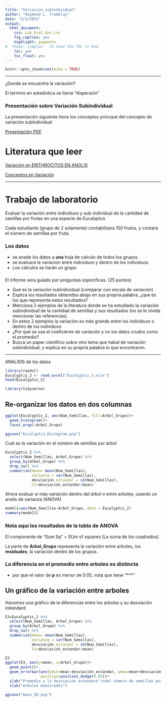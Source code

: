 ```yaml
---
title: "Variacion_subindividual"
author: "Raymond L. Tremblay"
date: "3/3/2022"
output:
  html_document:
    css: Lab_Ecol_Gen.css
    fig_caption: yes
    highlight: pygments
#  theme: simplex   To have the TOC in Red
    toc: yes
    toc_float: yes
---
```


```r
knitr::opts_chunk$set(echo = TRUE)
```

***

¿Donde se encuentra la variación?

El termino en estadistica se llama "dispersión"


### Presentación sobre Variación Subindividual

La presentación siguiente tiene los conceptos principal del concepto de variación subindividual

[Presentación PDF](PDF/Subindividual variation.pdf)

# Literatura que leer

[Variación en ERITHROCITOS EN ANOLIS](PDF/WIV-Erythrocite_peerj-12761.pdf)

[Conceptos en Variación](PDF/Multiplicity in Unity Chapter 7.pdf)



***

# Trabajo de laboratorio

Evaluar la variación entre individuos y sub-individual de la cantidad de semillas por frutas en una especie de Eucalyptus 

Cada estudiante (grupo de 2 solamente) contabilizara 150 frutos, y contará el número de semillas por fruta.

### Los datos

- se anade los datos a **una** hoja de calculo de todos los grupos.
- se evaluará la variación entre individuos y dentro de los individuos.
- Los calculos se harán un grupo

###

El informe sera guiado por preguntas especificas. (25 puntos)


 - Qué es la variación subindividual (comparar con escala de variación)
 - Explica los resultados obtenidos abajo en sus propria palabra, ¿que es los que representa estos resultados?
 - Menciona 2 ejemplos de la literatura donde se ha estudiado la variación subindividual de la cantidad de semillas y sus resultados (no se le olvida mencionar las referencias) 
 - En estos 2 ejemplos la variación es más grande entre los individuos o dentro de los individuos
 - ¿Por qué se usa el coeficiente de variación y no los datos crudos como el promedio?
 - Busca un paper científico sobre otro tema que habal de variación subindividual, y explica en su propria palabra lo que encontraron.  
 
 
 
 
***

ANALISIS de los datos

```r
library(readxl)
Eucalyptis_2 <- read_excel("Eucalyptis_2.xlsx")
head(Eucalyptis_2)
```

 
 

```r
library(tidyverse)
```
 
## Re-organizar los datos en dos columnas

```r
ggplot(Eucalyptis_2, aes(Num_Semillas, fill=Arbol_Grupo))+
  geom_histogram()+
  facet_wrap(~Arbol_Grupo)

ggsave("Eucalyptis_Histogram.png")
```


Cual es la variación en el número de semillas por árbol


```r
Eucalyptis_2 %>% 
  select(Num_Semillas, Arbol_Grupo) %>% 
  group_by(Arbol_Grupo) %>%
  drop_na() %>% 
  summarise(mean= mean(Num_Semillas),
            varianza = var(Num_Semillas),
            desviación_estandar = sd(Num_Semillas),
            CV=desviación_estandar/mean)
```


Ahora evaluar si más variación dentro del árbol o entre arboles, usando un analis de varianza (ANOVA)

```r
model1=aov(Num_Semillas~Arbol_Grupo, data = Eucalyptis_2)
summary(model1)
```


### Nota aqui los resultados de la tabla de ANOVA

El componente de "Sum Sq" = SUm of squares (La suma de los cuadrados)

La parte de **Arbol_Grupo** representa la variación entre arboles, los **residuales**, la variación dentro de los grupos.


### La diferencia en el promedio entre arboles es distincta 

 - por que el valor de **p** es menor de 0.05, nota que tiene "***"



## Un gráfico de la variación entre arboles

Hacemos una gráfico de la diferencias entre los arboles y su desviación estandard


```r

E3=Eucalyptis_2 %>% 
  select(Num_Semillas, Arbol_Grupo) %>% 
  group_by(Arbol_Grupo) %>%
  drop_na() %>% 
  summarise(mean= mean(Num_Semillas),
            varianza = var(Num_Semillas),
            desviación_estandar = sd(Num_Semillas),
            CV=desviación_estandar/mean)

E3
ggplot(E3, aes(y=mean, x=Arbol_Grupo))+
  geom_point()+
  geom_errorbar(aes(ymin=mean-desviación_estandar, ymax=mean+desviación_estandar), width=.2,
                position=position_dodge(0.05))+
  ylab("Promedio y la desviación estandard \ndel número de semillas por fruto")+
  xlab("Arboles muestrados")

ggsave("mean_SD.png")
```




